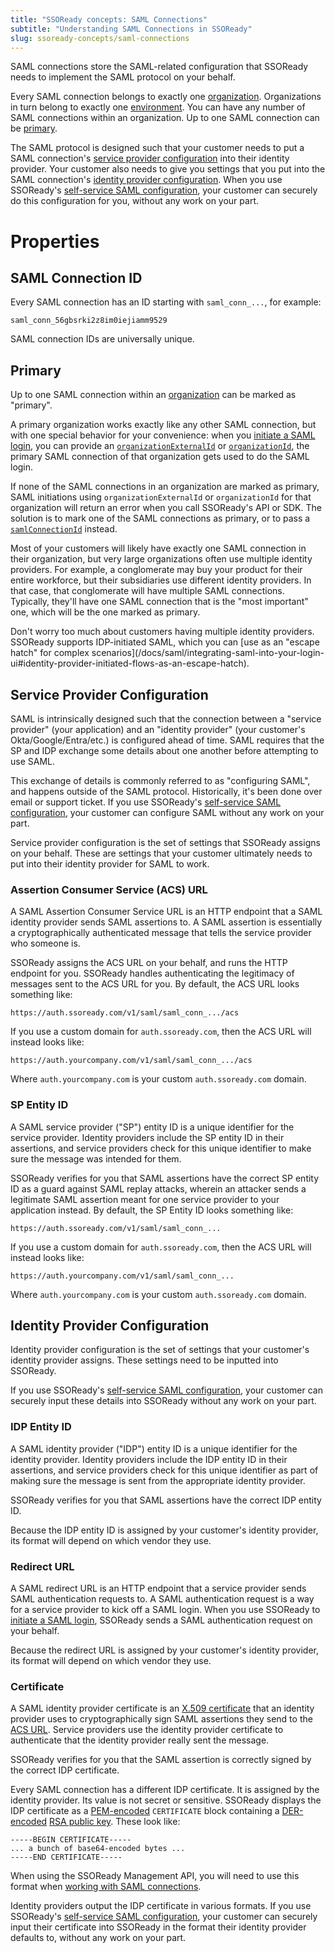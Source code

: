 ```yaml
---
title: "SSOReady concepts: SAML Connections"
subtitle: "Understanding SAML Connections in SSOReady"
slug: ssoready-concepts/saml-connections
---
```


SAML connections store the SAML-related configuration that SSOReady needs to
implement the SAML protocol on your behalf.

Every SAML connection belongs to exactly one
[organization](/docs/ssoready-concepts/organizations). Organizations in turn
belong to exactly one [environment](/docs/ssoready-concepts/environments). You
can have any number of SAML connections within an organization. Up to one SAML
connection can be [primary](#primary).

The SAML protocol is designed such that your customer needs to put a SAML
connection's [service provider configuration](#service-provider-configuration)
into their identity provider. Your customer also needs to give you settings that
you put into the SAML connection's [identity provider
configuration](#identity-provider-configuration). When you use SSOReady's
[self-service SAML
configuration](/docs/idp-configuration/enabling-self-service-configuration-for-your-customers),
your customer can securely do this configuration for you, without any work on
your part.

# Properties

## SAML Connection ID

Every SAML connection has an ID starting with `saml_conn_...`, for example:

```
saml_conn_56gbsrki2z8im0iejiamm9529
```

SAML connection IDs are universally unique.

## Primary

Up to one SAML connection within an
[organization](/docs/ssoready-concepts/organizations) can be marked as
"primary".

A primary organization works exactly like any other SAML connection,
but with one special behavior for your convenience: when you [initiate a SAML
login](/docs/saml/saml-quickstart#initiating-saml-logins), you can provide an
[`organizationExternalId`](/docs/api-reference/saml/get-saml-redirect-url#request.body.organizationExternalId)
or
[`organizationId`](/docs/api-reference/saml/get-saml-redirect-url#request.body.organizationId),
the primary SAML connection of
that organization gets used to do the SAML login.

If none of the SAML connections in an organization are marked as primary, SAML
initiations using `organizationExternalId` or `organizationId` for that
organization will return an error when you call SSOReady's API or SDK. The
solution is to mark one of the SAML connections as primary, or to pass a
[`samlConnectionId`](/docs/api-reference/saml/get-saml-redirect-url#request.body.samlConnectionId)
instead.

Most of your customers will likely have exactly one SAML connection in their
organization, but very large organizations often use multiple identity
providers. For example, a conglomerate may buy your product for their entire
workforce, but their subsidiaries use different identity providers. In that
case, that conglomerate will have multiple SAML connections. Typically, they'll
have one SAML connection that is the "most important" one, which will be the one
marked as primary.

<Note>
  Don't worry too much about customers having multiple identity providers.
  SSOReady supports IDP-initiated SAML, which you can [use as an "escape hatch"
  for complex
  scenarios](/docs/saml/integrating-saml-into-your-login-ui#identity-provider-initiated-flows-as-an-escape-hatch).
</Note>

## Service Provider Configuration

SAML is intrinsically designed such that the connection between a "service
provider" (your application) and an "identity provider" (your customer's
Okta/Google/Entra/etc.) is configured ahead of time. SAML requires that the SP
and IDP exchange some details about one another before attempting to use SAML.

This exchange of details is commonly referred to as "configuring SAML", and
happens outside of the SAML protocol. Historically, it's been done over email or
support ticket. If you use SSOReady's [self-service SAML
configuration](/docs/idp-configuration/enabling-self-service-configuration-for-your-customers),
your customer can configure SAML without any work on your part.

Service provider configuration is the set of settings that SSOReady assigns on
your behalf. These are settings that your customer ultimately needs to put into
their identity provider for SAML to work.

### Assertion Consumer Service (ACS) URL

A SAML Assertion Consumer Service URL is an HTTP endpoint that a SAML identity
provider sends SAML assertions to. A SAML assertion is essentially a
cryptographically authenticated message that tells the service provider who
someone is.

SSOReady assigns the ACS URL on your behalf, and runs the HTTP endpoint for you.
SSOReady handles authenticating the legitimacy of messages sent to the ACS URL
for you. By default, the ACS URL looks something like:

```
https://auth.ssoready.com/v1/saml/saml_conn_.../acs
```

If you use a custom domain for `auth.ssoready.com`, then the ACS URL will
instead looks like:

```
https://auth.yourcompany.com/v1/saml/saml_conn_.../acs
```

Where `auth.yourcompany.com` is your custom `auth.ssoready.com` domain.

### SP Entity ID

A SAML service provider ("SP") entity ID is a unique identifier for the service
provider. Identity providers include the SP entity ID in their assertions, and
service providers check for this unique identifier to make sure the message was
intended for them.

SSOReady verifies for you that SAML assertions have the correct SP entity ID as
a guard against SAML replay attacks, wherein an attacker sends a legitimate SAML
assertion meant for one service provider to your application instead. By
default, the SP Entity ID looks something like:

```
https://auth.ssoready.com/v1/saml/saml_conn_...
```

If you use a custom domain for `auth.ssoready.com`, then the ACS URL will
instead looks like:

```
https://auth.yourcompany.com/v1/saml/saml_conn_...
```

Where `auth.yourcompany.com` is your custom `auth.ssoready.com` domain.

## Identity Provider Configuration

Identity provider configuration is the set of settings that your customer's
identity provider assigns. These settings need to be inputted into SSOReady.

If you use SSOReady's [self-service SAML
configuration](/docs/idp-configuration/enabling-self-service-configuration-for-your-customers),
your customer can securely input these details into SSOReady without any work on
your part.

### IDP Entity ID

A SAML identity provider ("IDP") entity ID is a unique identifier for the
identity provider. Identity providers include the IDP entity ID in their
assertions, and service providers check for this unique identifier as part of
making sure the message is sent from the appropriate identity provider.

SSOReady verifies for you that SAML assertions have the correct IDP entity ID.

Because the IDP entity ID is assigned by your customer's identity provider, its
format will depend on which vendor they use.

### Redirect URL

A SAML redirect URL is an HTTP endpoint that a service provider sends SAML
authentication requests to. A SAML authentication request is a way for a service
provider to kick off a SAML login. When you use SSOReady to [initiate a SAML
login](/docs/saml/saml-quickstart#initiating-saml-logins), SSOReady sends a SAML
authentication request on your behalf.

Because the redirect URL is assigned by your customer's identity provider, its
format will depend on which vendor they use.

### Certificate

A SAML identity provider certificate is an [X.509
certificate](https://en.wikipedia.org/wiki/X.509) that an identity provider uses
to cryptographically sign SAML assertions they send to the [ACS
URL](/docs/ssoready-concepts/saml-connections#assertion-consumer-service-acs-url).
Service providers use the identity provider certificate to authenticate that the
identity provider really sent the message.

SSOReady verifies for you that the SAML assertion is correctly signed by the
correct IDP certificate.

Every SAML connection has a different IDP certificate. It is assigned by the
identity provider. Its value is not secret or sensitive. SSOReady displays the
IDP certificate as a
[PEM-encoded](https://en.wikipedia.org/wiki/Privacy-Enhanced_Mail#Format)
`CERTIFICATE` block containing a
[DER-encoded](https://en.wikipedia.org/wiki/X.690#DER_encoding)
[RSA public key](https://datatracker.ietf.org/doc/html/rfc3279#section-2.3.2).
These look like:

```
-----BEGIN CERTIFICATE-----
... a bunch of base64-encoded bytes ...
-----END CERTIFICATE-----
```

When using the SSOReady Management API, you will need to use this format when
[working with SAML
connections](/docs/api-reference/management/saml-connections/create-saml-connection).

Identity providers output the IDP certificate in various formats. If you use
SSOReady's [self-service SAML
configuration](/docs/idp-configuration/enabling-self-service-configuration-for-your-customers),
your customer can securely input their certificate into SSOReady in the format
their identity provider defaults to, without any work on
your part.
